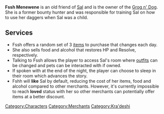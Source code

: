 {{stub}}

{{Infobox
| name     = Fssh Menewene
| image    = Fssh Mugshot.png
| race     = Kra'deshi
| location = Havaria - Murder Bay
| source   = 
| reward   = 
| related  = Jakes
| ID       =
}}

{{quote|Welcome back, Sal. Let's not waste much time, huh? You got work to do, and I got things to help you do it.|Fssh}}

'''Fssh Menewene''' is an old friend of [[Sal]] and is the owner of the [[Grog n' Dog]]. She is a former bounty hunter and was responsible for training Sal on how to use her daggers when Sal was a child. 

== Services ==

*Fssh offers a random set of 3 [[Card#Item Cards|items]] to purchase that changes each day. 
*She also sells food and alcohol that restores HP and Resolve, respectively.
*Talking to Fssh allows the player to access Sal's room where [[Sal#Outfits|outfits]] can be changed and pets can be interacted with if owned.
*If spoken with at the end of the night, the player can choose to sleep in their room which advances the story.
*Fshh will '''like''' Sal by default, reducing the cost of her items, food and alcohol compared to other merchants. However, it's currently impossible to reach '''loved''' status with her so other merchants can potentially offer items at a better discount.

[[Category:Characters]]
[[Category:Merchants]]
[[Category:Kra'deshi]]